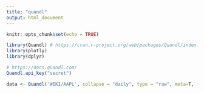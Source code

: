 ```yaml
---
title: "quandl"
output: html_document
---
```


```r
knitr::opts_chunk$set(echo = TRUE)
```

```r
library(Quandl) # https://cran.r-project.org/web/packages/Quandl/index.html
library(plotly)
library(dplyr)
```

```r
# https://docs.quandl.com/
Quandl.api_key("secret")
```

```r
data <- Quandl('WIKI/AAPL', collapse = "daily", type = "raw", meta=T, force_irregular=T)
```


